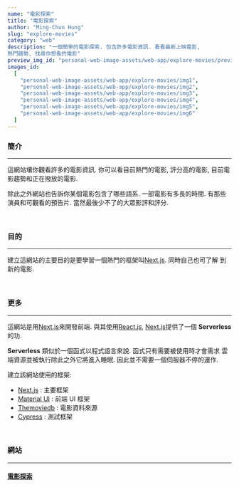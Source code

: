 ```yaml
---
name: "電影探索"
title: "電影探索"
author: "Ming-Chun Hung"
slug: "explore-movies"
category: "web"
description: "一個簡單的電影探索. 包含許多電影資訊. 看看最新上映電影, 
熱門趨勢, 找尋你想看的電影"
preview_img_id: "personal-web-image-assets/web-app/explore-movies/preview"
images_id:
  [
    "personal-web-image-assets/web-app/explore-movies/img1",
    "personal-web-image-assets/web-app/explore-movies/img2",
    "personal-web-image-assets/web-app/explore-movies/img3",
    "personal-web-image-assets/web-app/explore-movies/img4",
    "personal-web-image-assets/web-app/explore-movies/img5",
    "personal-web-image-assets/web-app/explore-movies/img6"
  ]
---
```


### 簡介

---

這網站壤你觀看許多的電影資訊. 你可以看目前熱門的電影, 評分高的電影,
目前電影趨勢和正在撥放的電影.

除此之外網站也告訴你某個電影包含了哪些語系. 一部電影有多長的時間.
有那些演員和可觀看的預告片. 當然最後少不了的大眾影評和評分.

<br />

### 目的

---

建立這網站的主要目的是要學習一個熱門的框架叫[Next.js](https://nextjs.org/). 同時自己也可了解
到新的電影.

<br />

### 更多

---

這網站是用[Next.js](https://nextjs.org/)來開發前端. 與其使用[React.js](https://react.dev/),
[Next.js](https://nextjs.org/)提供了一個 **Serverless** 的功.

**Serverless** 類似於一個函式以程式語言來說. 函式只有需要被使用時才會需求
雲端資源並被執行除此之外它將進入睡眠. 因此並不需要一個伺服器不停的運作.

建立該網站使用的框架:

- [Next.js](https://nextjs.org/) : 主要框架
- [Material UI](https://mui.com/material-ui/) : 前端 UI 框架
- [Themoviedb](https://developer.themoviedb.org/docs/getting-started) : 電影資料來源
- [Cypress](https://www.cypress.io/) : 測試框架

<br />

### 網站

---

#### [電影探索](https://explore-movies.netlify.app/)

<br />
